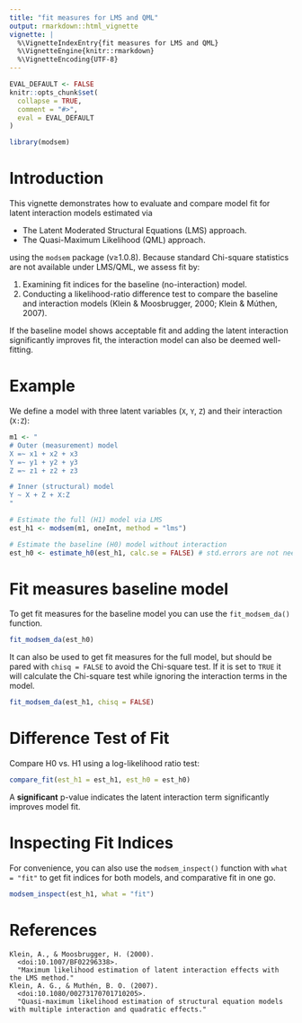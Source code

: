 ```yaml
---
title: "fit measures for LMS and QML"
output: rmarkdown::html_vignette
vignette: |
  %\VignetteIndexEntry{fit measures for LMS and QML}
  %\VignetteEngine{knitr::rmarkdown}
  %\VignetteEncoding{UTF-8}
---
```


```r
EVAL_DEFAULT <- FALSE
knitr::opts_chunk$set(
  collapse = TRUE,
  comment = "#>",
  eval = EVAL_DEFAULT
)
```

```r
library(modsem)
```

# Introduction

This vignette demonstrates how to evaluate and compare model fit for latent interaction models estimated via

- The Latent Moderated Structural Equations (LMS) approach.
- The Quasi-Maximum Likelihood (QML) approach.

using the `modsem` package (v≥1.0.8). Because standard Chi-square statistics are not available under LMS/QML, we assess fit by:

1. Examining fit indices for the baseline (no-interaction) model.
2. Conducting a likelihood-ratio difference test to compare the baseline and interaction models (Klein & Moosbrugger, 2000; Klein & Múthen, 2007).

If the baseline model shows acceptable fit and adding the latent interaction significantly improves fit, the interaction model can also be deemed well-fitting.

# Example

We define a model with three latent variables (`X`, `Y`, `Z`) and their interaction (`X:Z`):

```r
m1 <- "
# Outer (measurement) model
X =~ x1 + x2 + x3
Y =~ y1 + y2 + y3
Z =~ z1 + z2 + z3

# Inner (structural) model
Y ~ X + Z + X:Z
"

# Estimate the full (H1) model via LMS
est_h1 <- modsem(m1, oneInt, method = "lms")

# Estimate the baseline (H0) model without interaction
est_h0 <- estimate_h0(est_h1, calc.se = FALSE) # std.errors are not needed
```
# Fit measures baseline model

To get fit measures for the baseline model you can use the `fit_modsem_da()` function.
```r
fit_modsem_da(est_h0)
```
It can also be used to get fit measures for the full model, but should be pared with
`chisq = FALSE` to avoid the Chi-square test. If it is set to `TRUE` it will
calculate the Chi-square test while ignoring the interaction terms in the model.

```r
fit_modsem_da(est_h1, chisq = FALSE)
```

# Difference Test of Fit

Compare H0 vs. H1 using a log-likelihood ratio test:

```r
compare_fit(est_h1 = est_h1, est_h0 = est_h0)
```

A **significant** p-value indicates the latent interaction term significantly improves model fit.

# Inspecting Fit Indices
For convenience, you can also use the `modsem_inspect()` function with
`what = "fit"` to get fit indices for both models, and comparative fit in one go.

```r
modsem_inspect(est_h1, what = "fit")
```

# References
    Klein, A., & Moosbrugger, H. (2000).
      <doi:10.1007/BF02296338>.
      "Maximum likelihood estimation of latent interaction effects with the LMS method."
    Klein, A. G., & Muthén, B. O. (2007).
      <doi:10.1080/00273170701710205>.
      "Quasi-maximum likelihood estimation of structural equation models with multiple interaction and quadratic effects."

